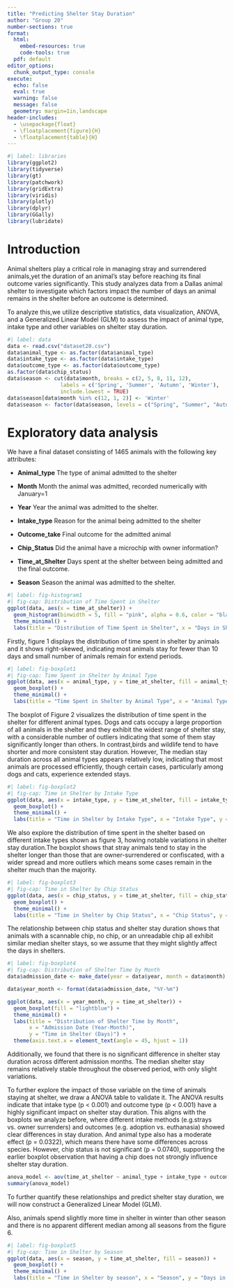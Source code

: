```yaml
---
title: "Predicting Shelter Stay Duration"
author: "Group 20"
number-sections: true
format: 
  html:
    embed-resources: true
    code-tools: true
  pdf: default
editor_options: 
  chunk_output_type: console
execute:
  echo: false
  eval: true
  warning: false
  message: false
  geometry: margin=1in,landscape
header-includes:
  - \usepackage{float}  
  - \floatplacement{figure}{H}  
  - \floatplacement{table}{H}  
---
```


```r
#| label: libraries
library(ggplot2)
library(tidyverse)
library(gt)
library(patchwork)
library(gridExtra)
library(viridis)
library(plotly)
library(dplyr)
library(GGally)
library(lubridate)
```

# Introduction {#sec-Intro}

Animal shelters play a critical role in managing stray and surrendered animals,yet the duration of an animal’s stay before reaching its final outcome varies significantly. This study analyzes data from a Dallas animal shelter to investigate which factors impact the number of days an animal remains in the shelter before an outcome is determined.

To analyze this,we utilize descriptive statistics, data visualization, ANOVA, and a Generalized Linear Model (GLM) to assess the impact of animal type, intake type and other variables on shelter stay duration.

```r
#| label: data
data <- read.csv("dataset20.csv")
data$animal_type <- as.factor(data$animal_type)
data$intake_type <- as.factor(data$intake_type)
data$outcome_type <- as.factor(data$outcome_type)
as.factor(data$chip_status)
data$season <- cut(data$month, breaks = c(2, 5, 8, 11, 12), 
                 labels = c('Spring', 'Summer', 'Autumn', 'Winter'), 
                 include.lowest = TRUE)
data$season[data$month %in% c(12, 1, 2)] <- 'Winter'
data$season <- factor(data$season, levels = c("Spring", "Summer", "Autumn", "Winter"))
```

# Exploratory data analysis

We have a final dataset consisting of 1465 animals with the following key attributes:

-   **Animal_type** The type of animal admitted to the shelter

-   **Month** Month the animal was admitted, recorded numerically with January=1

-   **Year** Year the animal was admitted to the shelter.

-   **Intake_type** Reason for the animal being admitted to the shelter

-   **Outcome_take** Final outcome for the admitted animal

-   **Chip_Status** Did the animal have a microchip with owner information?

-   **Time_at_Shelter** Days spent at the shelter between being admitted and the final outcome.

-   **Season**  Season the animal was admitted to the shelter.



```r
#| label: fig-histogram1
#| fig-cap: Distribution of Time Spent in Shelter 
ggplot(data, aes(x = time_at_shelter)) +
  geom_histogram(binwidth = 5, fill = "pink", alpha = 0.6, color = "black") +
  theme_minimal() +
  labs(title = "Distribution of Time Spent in Shelter", x = "Days in Shelter", y = "Count")

```

Firstly, figure 1 displays the distribution of time spent in shelter by animals and it shows right-skewed, indicating most animals stay for fewer than 10 days and small number of animals remain for extend periods.


```r
#| label: fig-boxplot1
#| fig-cap: Time Spent in Shelter by Animal Type 
ggplot(data, aes(x = animal_type, y = time_at_shelter, fill = animal_type)) +
  geom_boxplot() +
  theme_minimal() +
  labs(title = "Time Spent in Shelter by Animal Type", x = "Animal Type", y = "Days in Shelter")

```
The boxplot of Figure 2 visualizes the distribution of time spent in the shelter for different animal types. Dogs and cats occupy a large proportion of all animals in the shelter and they exhibit the widest range of shelter stay, with a considerable number of outliers indicating that some of them stay significantly longer than others. In contrast,birds and wildlife tend to have shorter and more consistent stay duration. However, The median stay duration across all animal types appears relatively low, indicating that most animals are processed efficiently, though certain cases, particularly among dogs and cats, experience extended stays.


```r
#| label: fig-boxplot2
#| fig-cap: Time in Shelter by Intake Type
ggplot(data, aes(x = intake_type, y = time_at_shelter, fill = intake_type)) +
  geom_boxplot() +
  theme_minimal() +
  labs(title = "Time in Shelter by Intake Type", x = "Intake Type", y = "Days in Shelter")

```
We also explore the distribution of time spent in the shelter based on different intake types shown as figure 3, howing notable variations in shelter stay duration.The boxplot shows that stray animals tend to stay in the shelter longer than those that are owner-surrendered or confiscated, with a wider spread and more outliers which means some cases remain in the shelter much than the majority.


```r
#| label: fig-boxplot3
#| fig-cap: Time in Shelter by Chip Status
ggplot(data, aes(x = chip_status, y = time_at_shelter, fill = chip_status)) +
  geom_boxplot() +
  theme_minimal() +
  labs(title = "Time in Shelter by Chip Status", x = "Chip Status", y = "Days in Shelter")

```
The relationship between chip status and shelter stay duration shows that animals with a scannable chip, no chip, or an unreadable chip all exhibit similar median shelter stays, so we assume that they might slightly affect the days in shelters.


```r
#| label: fig-boxplot4
#| fig-cap: Distribution of Shelter Time by Month
data$admission_date <- make_date(year = data$year, month = data$month)

data$year_month <- format(data$admission_date, "%Y-%m")

ggplot(data, aes(x = year_month, y = time_at_shelter)) +
  geom_boxplot(fill = "lightblue") +
  theme_minimal() +
  labs(title = "Distribution of Shelter Time by Month",
       x = "Admission Date (Year-Month)", 
       y = "Time in Shelter (Days)") +
  theme(axis.text.x = element_text(angle = 45, hjust = 1))  

```
Additionally, we found that there is no significant difference in shelter stay duration across different admission months. The median shelter stay remains relatively stable throughout the observed period, with only slight variations.


To further explore the impact of those variable on the time of animals staying at shelter, we draw a ANOVA table to validate it. The ANOVA results indicate that intake type (p \< 0.001) and outcome type (p \< 0.001) have a highly significant impact on shelter stay duration. This aligns with the boxplots we analyze before, where different intake methods (e.g.strays vs. owner surrenders) and outcomes (e.g. adoption vs. euthanasia) showed clear differences in stay duration. And animal type also has a moderate effect (p = 0.0322), which means there have some differences across species. However, chip status is not significant (p = 0.0740), supporting the earlier boxplot observation that having a chip does not strongly influence shelter stay duration.


```r
anova_model <- aov(time_at_shelter ~ animal_type + intake_type + outcome_type + chip_status,data = data)
summary(anova_model)

```
To further quantify these relationships and predict shelter stay duration, we will now construct a Generalized Linear Model (GLM).

Also, animals spend slightly more time in shelter in winter than other season and there is no apparent different median among all seasons from the figure 6.
```r
#| label: fig-boxplot5
#| fig-cap: Time in Shelter by Season
ggplot(data, aes(x = season, y = time_at_shelter, fill = season)) +
  geom_boxplot() +
  theme_minimal() +
  labs(title = "Time in Shelter by season", x = "Season", y = "Days in Shelter")

```
